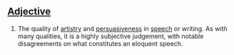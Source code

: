 ==[[Adjective]]==
#The quality of [[artistry]] and [[persuasive]]ness in [[speech]] or writing. As with many qualities, it is a highly subjective judgement, with notable disagreements on what constitutes an eloquent speech.
